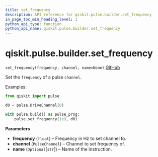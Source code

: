 ```yaml
---
title: set_frequency
description: API reference for qiskit.pulse.builder.set_frequency
in_page_toc_min_heading_level: 1
python_api_type: function
python_api_name: qiskit.pulse.builder.set_frequency
---
```


# qiskit.pulse.builder.set\_frequency

<span id="qiskit.pulse.builder.set_frequency" />

`set_frequency(frequency, channel, name=None)` [GitHub](https://github.com/qiskit/qiskit/tree/stable/0.22/qiskit/pulse/builder.py "view source code")

Set the `frequency` of a pulse `channel`.

Examples:

```python
from qiskit import pulse

d0 = pulse.DriveChannel(0)

with pulse.build() as pulse_prog:
    pulse.set_frequency(1e9, d0)
```

**Parameters**

*   **frequency** (`float`) – Frequency in Hz to set channel to.
*   **channel** (`PulseChannel`) – Channel to set frequency of.
*   **name** (`Optional`\[`str`]) – Name of the instruction.

